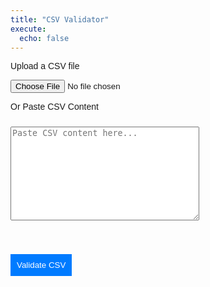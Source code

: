 ```yaml
---
title: "CSV Validator"
execute:
  echo: false
---
```



<style>
  body {
    font-family: Arial, sans-serif;
    /* margin: 20px; */
  }

  textarea {
    width: 60%;
    height: 150px;
    margin-top: 10px;
  }

  button {
    margin-top: 10px;
    padding: 10px;
    background-color: #007bff;
    color: white;
    border: none;
    cursor: pointer;
  }

  button:hover {
    background-color: #0056b3;
  }
</style>
<div class="container">

  <p>Upload a CSV file</p>
  <input type="file" id="csvFileInput" accept=".csv">

  <p>Or Paste CSV Content</p>
  <textarea id="csvTextarea" placeholder="Paste CSV content here..."></textarea>
  <br>

  <button id="validateButton">Validate CSV</button>

  <div class="output" id="output"></div>
</div>


<!-- PapaParse Library for CSV Validation -->
<script src="https://cdnjs.cloudflare.com/ajax/libs/PapaParse/5.3.2/papaparse.min.js"></script>

<script>

  const FIELDS = {
    BROKER_FIRST_NAME: 'broker.first_name',
    BROKER_MIDDLE_NAME: 'broker.middle_name',
    BROKER_LAST_NAME: 'broker.last_name',
    BROKER_PREFIX: 'broker.prefix',
    BROKER_SUFFIX: 'broker.suffix',
    BROKER_PHONE_NUMBER: 'broker.phone_number',
    BROKER_EMAIL: 'broker.email',
    BROKER_NPN: 'broker.npn',
    PLAN_YEAR: 'plan.year',
    PLAN_HIOS_ID: 'plan.hios_id',
    PLAN_MONTHLY_PREMIUM: 'plan.monthly_premium',
    PAYMENT_ROUTING_NUMBER: 'payment.routing_number',
    PAYMENT_ACCOUNT_NUMBER: 'payment.account_number',
    PAYMENT_PAYER_NAME: 'payment.payer_name',
    PAYMENT_ACCOUNT_TYPE: 'payment.account_type',
    PAYMENT_IS_NEW_PAYMENT_INSTRUMENT: 'payment.is_new_payment_instrument',
    ENROLLMENT_RENEWAL_TYPE: 'enrollment.renewal_type',
    ENROLLMENT_EXTERNAL_POLICY_ID: 'enrollment.external_policy_id',
    ENROLLMENT_EXTERNAL_SUBSCRIBER_ID: 'enrollment.external_subscriber_id',
    ENROLLMENT_CANCEL_OVERLAPPING_ELIGIBILITY: 'enrollment.cancel_overlapping_eligibility',
    ENROLLMENT_DATE_SIGNED: 'enrollment.date_signed',
    ENROLLMENT_QUALIFYING_EVENT: 'enrollment.qualifying_event',
    ENROLLMENT_QUALIFYING_EVENT_DATE: 'enrollment.qualifying_event_date',
    ENROLLMENT_APPLICATION_ID: 'enrollment.application_id',
    EMPLOYER_EMPLOYER_NAME: 'employer.employer_name',
    EMPLOYER_EMPLOYER_TIN: 'employer.employer_tin',
    ENROLLEE_EXTERNAL_MEMBER_ID: 'enrollee.external_member_id',
    ENROLLEE_ISSUER_MEMBER_ID: 'enrollee.issuer_member_id',
    ENROLLEE_FIRST_NAME: 'enrollee.first_name',
    ENROLLEE_MIDDLE_NAME: 'enrollee.middle_name',
    ENROLLEE_LAST_NAME: 'enrollee.last_name',
    ENROLLEE_PREFIX: 'enrollee.prefix',
    ENROLLEE_SUFFIX: 'enrollee.suffix',
    ENROLLEE_PHONE: 'enrollee.phone',
    ENROLLEE_EMAIL: 'enrollee.email',
    ENROLLEE_SSN: 'enrollee.ssn',
    ENROLLEE_MARITAL_STATUS: 'enrollee.marital_status',
    ENROLLEE_SEX: 'enrollee.sex',
    ENROLLEE_DATE_OF_BIRTH: 'enrollee.date_of_birth',
    ENROLLEE_ETHNICITY: 'enrollee.ethnicity',
    ENROLLEE_IS_TOBACCO_USER: 'enrollee.is_tobacco_user',
    ENROLLEE_RELATIONSHIP_TO_POLICY_HOLDER: 'enrollee.relationship_to_policy_holder',
    ENROLLEE_IS_REQUESTING_COVERAGE: 'enrollee.is_requesting_coverage',
    ENROLLEE_COVERAGE_START_DATE: 'enrollee.coverage_start_date',
    ENROLLEE_COVERAGE_END_DATE: 'enrollee.coverage_end_date',
    ENROLLEE_LANGUAGE_PREFERENCE: 'enrollee.language_preference',
    ENROLLEE_MAILING_ADDRESS_ADDRESS_LINE_1: 'enrollee.mailing_address.address_line_1',
    ENROLLEE_MAILING_ADDRESS_ADDRESS_LINE_2: 'enrollee.mailing_address.address_line_2',
    ENROLLEE_MAILING_ADDRESS_CITY: 'enrollee.mailing_address.city',
    ENROLLEE_MAILING_ADDRESS_STATE: 'enrollee.mailing_address.state',
    ENROLLEE_MAILING_ADDRESS_ZIPCODE: 'enrollee.mailing_address.zipcode',
    ENROLLEE_RESIDENTIAL_ADDRESS_ADDRESS_LINE_1: 'enrollee.residential_address.address_line_1',
    ENROLLEE_RESIDENTIAL_ADDRESS_ADDRESS_LINE_2: 'enrollee.residential_address.address_line_2',
    ENROLLEE_RESIDENTIAL_ADDRESS_CITY: 'enrollee.residential_address.city',
    ENROLLEE_RESIDENTIAL_ADDRESS_STATE: 'enrollee.residential_address.state',
    ENROLLEE_RESIDENTIAL_ADDRESS_ZIPCODE: 'enrollee.residential_address.zipcode',
    ENROLLEE_CHANGE_TYPE: 'enrollee.change_type',
    ENROLLEE_ADDITIONAL_MAINTENANCE_REASON: 'enrollee.additional_maintenance_reason',
    ENROLLEE_CHANGE_EFFECTIVE_DATE: 'enrollee.change_effective_date',
  };

  function validateBrokerFirstName(row) {
    const fieldName = FIELDS.BROKER_FIRST_NAME;
    const errors = [];
    errors.push(...characterLimit(fieldName, row, 50))
    return errors;
  }
  function validateBrokerMiddleName(row) {
    const fieldName = FIELDS.BROKER_MIDDLE_NAME;
    const errors = [];
    errors.push(...characterLimit(fieldName, row, 50))
    return errors;
  }
  function validateBrokerLastName(row) {
    const fieldName = FIELDS.BROKER_LAST_NAME;
    const errors = [];
    errors.push(...characterLimit(fieldName, row, 50))
    return errors;
  }
  function validateBrokerPrefix(row) {
    const fieldName = 'broker.prefix';
    const errors = [];
    errors.push(...characterLimit(fieldName, row, 4))
    return errors;
  }
  function validateBrokerSuffix(row) {
    const fieldName = FIELDS.BROKER_SUFFIX;
    const errors = [];
    errors.push(...characterLimit(fieldName, row, 4))
    return errors;
  }
  function validateBrokerPhoneNumber(row) {
    const fieldName = FIELDS.BROKER_PHONE_NUMBER;
    const errors = [];
    errors.push(...characterLimit(fieldName, row, 15))
    return errors;
  }
  function validateBrokerEmail(row) {
    const fieldName = FIELDS.BROKER_EMAIL;
    const errors = [];
    errors.push(...characterLimit(fieldName, row, 50))
    return errors;
  }
  function validateBrokerNpn(row) {
    const fieldName = FIELDS.BROKER_NPN;
    const errors = [];
    errors.push(...characterLimit(fieldName, row, 25))
    return errors;
  }
  function validatePlanYear(row) {
    const fieldName = FIELDS.PLAN_YEAR;
    const errors = [];
    errors.push(...requiredField(fieldName, row));
    errors.push(...characterLimit(fieldName, row, 4))
    return errors;
  }
  function validatePlanHiosId(row) {
    const fieldName = FIELDS.PLAN_HIOS_ID;
    const errors = [];
    errors.push(...requiredField(fieldName, row));
    errors.push(...characterLimit(fieldName, row, 17))
    return errors;
  }
  function validatePlanMonthlyPremium(row) {
    const fieldName = FIELDS.PLAN_MONTHLY_PREMIUM;
    const errors = [];
    errors.push(...requiredField(fieldName, row));
    errors.push(...characterLimit(fieldName, row, 20))
    return errors;
  }
  function validatePaymentRoutingNumber(row) {
    const fieldName = FIELDS.PAYMENT_ROUTING_NUMBER;
    const errors = [];
    return errors;
  }
  function validatePaymentAccountNumber(row) {
    const fieldName = FIELDS.PAYMENT_ACCOUNT_NUMBER;
    const errors = [];
    return errors;
  }
  function validatePaymentPayerName(row) {
    const fieldName = FIELDS.PAYMENT_PAYER_NAME;
    const errors = [];
    return errors;
  }
  function validatePaymentAccountType(row) {
    const fieldName = FIELDS.PAYMENT_ACCOUNT_TYPE;
    const errors = [];
    return errors;
  }
  function validatePaymentIsNewPaymentInstrument(row) {
    const fieldName = FIELDS.PAYMENT_IS_NEW_PAYMENT_INSTRUMENT;
    const errors = [];
    errors.push(...requiredField(fieldName, row));
    return errors;
  }
  function validateEnrollmentRenewalType(row) {
    const fieldName = FIELDS.ENROLLMENT_RENEWAL_TYPE;
    const errors = [];
    if (isPresent(fieldName, row)) {
      errors.push(...checkEnum(fieldName, row, [
        'PASSIVE',
        'ACTIVE',
        'INITIATION',
      ]));
    }
    return errors;
  }
  function validateEnrollmentExternalPolicyId(row) {
    const fieldName = FIELDS.ENROLLMENT_EXTERNAL_POLICY_ID;
    const errors = [];
    return errors;
  }
  function validateEnrollmentExternalSubscriberId(row) {
    const fieldName = FIELDS.ENROLLMENT_EXTERNAL_SUBSCRIBER_ID;
    const errors = [];
    return errors;
  }
  function validateEnrollmentCancelOverlappingEligibility(row) {
    const fieldName = FIELDS.ENROLLMENT_CANCEL_OVERLAPPING_ELIGIBILITY;
    const errors = [];
    return errors;
  }
  function validateEnrollmentDateSigned(row) {
    const fieldName = FIELDS.ENROLLMENT_DATE_SIGNED;
    const errors = [];
    errors.push(...requiredField(fieldName, row));
    return errors;
  }
  function validateEnrollmentQualifyingEvent(row) {
    const fieldName = FIELDS.ENROLLMENT_QUALIFYING_EVENT;
    const errors = [];
    return errors;
  }
  function validateEnrollmentQualifyingEventDate(row) {
    const fieldName = FIELDS.ENROLLMENT_QUALIFYING_EVENT_DATE;
    const errors = [];
    return errors;
  }
  function validateEnrollmentApplicationId(row) {
    const fieldName = FIELDS.ENROLLMENT_APPLICATION_ID;
    const errors = [];
    return errors;
  }
  function validateEmployerEmployerName(row) {
    const fieldName = FIELDS.EMPLOYER_EMPLOYER_NAME;
    const errors = [];
    return errors;
  }
  function validateEmployerEmployerTin(row) {
    const fieldName = FIELDS.EMPLOYER_EMPLOYER_TIN;
    const errors = [];
    return errors;
  }
  function validateEnrolleeExternalMemberId(row) {
    const fieldName = FIELDS.ENROLLEE_EXTERNAL_MEMBER_ID;
    const errors = [];
    errors.push(...requiredField(fieldName, row));
    return errors;
  }
  function validateEnrolleeIssuerMemberId(row) {
    const fieldName = FIELDS.ENROLLEE_ISSUER_MEMBER_ID;
    const errors = [];
    return errors;
  }
  function validateEnrolleeFirstName(row) {
    const fieldName = FIELDS.ENROLLEE_FIRST_NAME;
    const errors = [];
    errors.push(...requiredField(fieldName, row));
    return errors;
  }
  function validateEnrolleeMiddleName(row) {
    const fieldName = FIELDS.ENROLLEE_MIDDLE_NAME;
    const errors = [];
    return errors;
  }
  function validateEnrolleeLastName(row) {
    const fieldName = FIELDS.ENROLLEE_LAST_NAME;
    const errors = [];
    errors.push(...requiredField(fieldName, row));
    return errors;
  }
  function validateEnrolleePrefix(row) {
    const fieldName = FIELDS.ENROLLEE_PREFIX;
    const errors = [];
    return errors;
  }
  function validateEnrolleeSuffix(row) {
    const fieldName = FIELDS.ENROLLEE_SUFFIX;
    const errors = [];
    return errors;
  }
  function validateEnrolleePhone(row) {
    const fieldName = FIELDS.ENROLLEE_PHONE;
    const errors = [];
    return errors;
  }
  function validateEnrolleeEmail(row) {
    const fieldName = FIELDS.ENROLLEE_EMAIL;
    const errors = [];
    return errors;
  }
  function validateEnrolleeSsn(row) {
    const fieldName = FIELDS.ENROLLEE_SSN;
    const errors = [];
    return errors;
  }
  function validateEnrolleeMaritalStatus(row) {
    const fieldName = FIELDS.ENROLLEE_MARITAL_STATUS;
    const errors = [];
    errors.push(...checkEnum(fieldName, row, [
      'B',
      'D',
      'I',
      'M',
      'R',
      'S',
      'U',
      'W',
      'X',
    ]));
    return errors;
  }
  function validateEnrolleeSex(row) {
    const fieldName = FIELDS.ENROLLEE_SEX;
    const errors = [];
    errors.push(...requiredField(fieldName, row));
    errors.push(...checkEnum(fieldName, row, [
      'MALE',
      'FEMALE',
    ]));
    return errors;
  }
  function validateEnrolleeDateOfBirth(row) {
    const fieldName = FIELDS.ENROLLEE_DATE_OF_BIRTH;
    const errors = [];
    errors.push(...requiredField(fieldName, row));
    return errors;
  }
  function validateEnrolleeEthnicity(row) {
    const fieldName = FIELDS.ENROLLEE_ETHNICITY;
    const errors = [];
    errors.push(...checkEnum(fieldName, row, [
      '2135-2',
      '1002-5',
      '2029-7',
      '2056-0',
      '2034-7',
      '2036-2',
      '2086-7',
      '2039-6',
      '2040-4',
      '2079-2',
      '2080-0',
      '2047-9',
      '2106-3',
      '2028-9',
      '2500-7',
      '2131-1',
      '',
    ]));
    return errors;
  }
  function validateEnrolleeIsTobaccoUser(row) {
    const fieldName = FIELDS.ENROLLEE_IS_TOBACCO_USER;
    const errors = [];
    errors.push(...requiredField(fieldName, row));
    return errors;
  }
  function validateEnrolleeRelationshipToPolicyHolder(row) {
    const fieldName = FIELDS.ENROLLEE_RELATIONSHIP_TO_POLICY_HOLDER;
    const errors = [];
    errors.push(...requiredField(fieldName, row));
    errors.push(...checkEnum(fieldName, row, [
      '01', '03', '04', '05', '06', '07', '08', '09', '10', '11', '12', '13', '14', '15', '16', '17', '18', '19',
      '19', '23', '24', '25', '26', '31', '38', '53', '60', 'D2', 'G8', 'G8', 'G8', 'G8', 'G8', 'G9',
    ]));
    return errors;
  }
  function validateEnrolleeIsRequestingCoverage(row) {
    const fieldName = FIELDS.ENROLLEE_IS_REQUESTING_COVERAGE;
    const errors = [];
    errors.push(...requiredField(fieldName, row));
    return errors;
  }
  function validateEnrolleeCoverageStartDate(row) {
    const fieldName = FIELDS.ENROLLEE_COVERAGE_START_DATE;
    const errors = [];
    errors.push(...requiredField(fieldName, row));
    return errors;
  }
  function validateEnrolleeCoverageEndDate(row) {
    const fieldName = FIELDS.ENROLLEE_COVERAGE_END_DATE;
    const errors = [];
    errors.push(...requiredField(fieldName, row));
    return errors;
  }
  function validateEnrolleeLanguagePreference(row) {
    const fieldName = FIELDS.ENROLLEE_LANGUAGE_PREFERENCE;
    const errors = [];
    if (isPresent(fieldName, row)) {
      errors.push(...checkEnum(fieldName, row, ["spa", "eng"]))
    }
    return errors;
  }
  function validateEnrolleeMailingAddressAddressLine1(row) {
    const fieldName = FIELDS.ENROLLEE_MAILING_ADDRESS_ADDRESS_LINE_1;
    const errors = [];
    return errors;
  }
  function validateEnrolleeMailingAddressAddressLine2(row) {
    const fieldName = FIELDS.ENROLLEE_MAILING_ADDRESS_ADDRESS_LINE_2;
    const errors = [];
    return errors;
  }
  function validateEnrolleeMailingAddressCity(row) {
    const fieldName = FIELDS.ENROLLEE_MAILING_ADDRESS_CITY;
    const errors = [];
    return errors;
  }
  function validateEnrolleeMailingAddressState(row) {
    const fieldName = FIELDS.ENROLLEE_MAILING_ADDRESS_STATE;
    const errors = [];
    return errors;
  }
  function validateEnrolleeMailingAddressZipcode(row) {
    const fieldName = FIELDS.ENROLLEE_MAILING_ADDRESS_ZIPCODE;
    const errors = [];
    return errors;
  }
  function validateEnrolleeResidentialAddressAddressLine1(row) {
    const fieldName = FIELDS.ENROLLEE_RESIDENTIAL_ADDRESS_ADDRESS_LINE_1;
    const errors = [];
    errors.push(...requiredField(fieldName, row));
    return errors;
  }
  function validateEnrolleeResidentialAddressAddressLine2(row) {
    const fieldName = FIELDS.ENROLLEE_RESIDENTIAL_ADDRESS_ADDRESS_LINE_2;
    const errors = [];
    return errors;
  }
  function validateEnrolleeResidentialAddressCity(row) {
    const fieldName = FIELDS.ENROLLEE_RESIDENTIAL_ADDRESS_CITY;
    const errors = [];
    errors.push(...requiredField(fieldName, row));
    return errors;
  }
  function validateEnrolleeResidentialAddressState(row) {
    const fieldName = FIELDS.ENROLLEE_RESIDENTIAL_ADDRESS_STATE;
    const errors = [];
    errors.push(...requiredField(fieldName, row));
    return errors;
  }
  function validateEnrolleeResidentialAddressZipcode(row) {
    const fieldName = FIELDS.ENROLLEE_RESIDENTIAL_ADDRESS_ZIPCODE;
    const errors = [];
    errors.push(...requiredField(fieldName, row));
    return errors;
  }
  function validateEnrolleeChangeType(row) {
    const fieldName = FIELDS.ENROLLEE_CHANGE_TYPE;
    const errors = [];
    errors.push(...requiredField(fieldName, row));
    errors.push(...checkEnum(fieldName, row, ['CHANGE', 'ADDITION', 'CANCELLATION', 'TERMINATION', 'REINSTATEMENT']));
    return errors;
  }
  function validateEnrolleeAdditionalMaintenanceReason(row) {
    const fieldName = FIELDS.ENROLLEE_ADDITIONAL_MAINTENANCE_REASON;
    const errors = [];
    return errors;
  }
  function validateEnrolleeChangeEffectiveDate(row) {
    const fieldName = FIELDS.ENROLLEE_CHANGE_EFFECTIVE_DATE;
    const errors = [];
    errors.push(...requiredField(fieldName, row));
    return errors;
  }

  function requiredField(fieldName, row) {
    const errors = [];

    if (!row.hasOwnProperty(fieldName) || !row[fieldName]) {
      errors.push(`Missing or empty required field "${fieldName}"`);
    }
    return errors;
    }

    function characterLimit(fieldName, row, characterLimit) {
    const errors = [];
    if (isPresent(fieldName, row)) {
      if (row[fieldName].length > characterLimit) {
      errors.push(`Field ${fieldName} exceeds character limit of ${characterLimit}. Value: "${row[fieldName]}"`);
      }
    }
    return errors;
    }

    function checkEnum(fieldName, row, allowedValues) {
    const errors = [];
    if (isPresent(fieldName, row)) {
      if (!allowedValues.includes(row[fieldName])) {
      errors.push(`Field ${fieldName} has an invalid value "${row[fieldName]}". Allowed values are: ${allowedValues.join(", ")}`);
      }
    }
    return errors;
  }

  function isPresent(fieldName, row) {
    return row.hasOwnProperty(fieldName) && row[fieldName] !== '';
  }


  const validators = [
    validateBrokerFirstName,
    validateBrokerMiddleName,
    validateBrokerLastName,
    validateBrokerPrefix,
    validateBrokerSuffix,
    validateBrokerPhoneNumber,
    validateBrokerEmail,
    validateBrokerNpn,
    validatePlanYear,
    validatePlanHiosId,
    validatePlanMonthlyPremium,
    validatePaymentRoutingNumber,
    validatePaymentAccountNumber,
    validatePaymentPayerName,
    validatePaymentAccountType,
    validatePaymentIsNewPaymentInstrument,
    validateEnrollmentRenewalType,
    validateEnrollmentExternalPolicyId,
    validateEnrollmentExternalSubscriberId,
    validateEnrollmentCancelOverlappingEligibility,
    validateEnrollmentDateSigned,
    validateEnrollmentQualifyingEvent,
    validateEnrollmentQualifyingEventDate,
    validateEnrollmentApplicationId,
    validateEmployerEmployerName,
    validateEmployerEmployerTin,
    validateEnrolleeExternalMemberId,
    validateEnrolleeIssuerMemberId,
    validateEnrolleeFirstName,
    validateEnrolleeMiddleName,
    validateEnrolleeLastName,
    validateEnrolleePrefix,
    validateEnrolleeSuffix,
    validateEnrolleePhone,
    validateEnrolleeEmail,
    validateEnrolleeSsn,
    validateEnrolleeMaritalStatus,
    validateEnrolleeSex,
    validateEnrolleeDateOfBirth,
    validateEnrolleeEthnicity,
    validateEnrolleeIsTobaccoUser,
    validateEnrolleeRelationshipToPolicyHolder,
    validateEnrolleeIsRequestingCoverage,
    validateEnrolleeCoverageStartDate,
    validateEnrolleeCoverageEndDate,
    validateEnrolleeLanguagePreference,
    validateEnrolleeMailingAddressAddressLine1,
    validateEnrolleeMailingAddressAddressLine2,
    validateEnrolleeMailingAddressCity,
    validateEnrolleeMailingAddressState,
    validateEnrolleeMailingAddressZipcode,
    validateEnrolleeResidentialAddressAddressLine1,
    validateEnrolleeResidentialAddressAddressLine2,
    validateEnrolleeResidentialAddressCity,
    validateEnrolleeResidentialAddressState,
    validateEnrolleeResidentialAddressZipcode,
    validateEnrolleeChangeType,
    validateEnrolleeAdditionalMaintenanceReason,
    validateEnrolleeChangeEffectiveDate,
  ]


  function validateCSV(content, type) {
      const errors = [];

      const parsed = Papa.parse(content, {
        header: true,
        skipEmptyLines: true
      });

      if (parsed.errors.length > 0) {
        parsed.errors.forEach(error => {
          errors.push(`Parsing error: ${error.message}`);
        });
        return errors;
      }

      const rows = parsed.data;
  
      // Validate headers
      const headers = parsed.meta.fields;
      const fieldValues = Object.values(FIELDS);
      const missingHeaders = fieldValues.filter(field => !headers.includes(field));
      if (missingHeaders.length > 0) {
        errors.push(`Missing headers: ${missingHeaders.join(", ")}`);
      }

      headers.forEach(header => {
        if (!fieldValues.includes(header)) {
          errors.push(`Unexpected header "${header}".`);
        }
      });
  
      const csvRows = rows.map(row => {
        return headers.reduce((obj, header) => {
          obj[header] = row[header];
          return obj;
        }, {});
      });

      csvRows.forEach((row, index) => {
        validators.forEach(validator => {
          const rowErrors = validator(row);
          if (rowErrors.length > 0) {
            errors.push(`Row ${index + 1}: ${rowErrors.join(", ")}`);
          }
        });
      });
  
      return errors;
    }

  // File input event listener
  document.getElementById("csvFileInput").addEventListener("change", function (event) {
    const file = event.target.files[0];
    if (file) {
      const reader = new FileReader();
      reader.onload = function (e) {
        const content = e.target.result;
        const errors = validateCSV(content);
        displayResults(errors);
      };
      reader.readAsText(file);
    }
  });

  // Button click event listener for pasted content
  document.getElementById("validateButton").addEventListener("click", function () {
    const content = document.getElementById("csvTextarea").value;
    const errors = validateCSV(content);
    displayResults(errors);
  });

  // Display validation results
  function displayResults(errors) {
    const outputDiv = document.getElementById("output");
    if (errors.length > 0) {
      outputDiv.innerHTML = `<strong>Validation Errors:</strong><ul>${errors.map(err => `<li>${err}</li>`).join("")}</ul>`;
      outputDiv.style.borderColor = "red";
    } else {
      outputDiv.innerHTML = "<strong>CSV is valid!</strong>";
      outputDiv.style.borderColor = "green";
    }
  }
</script>
